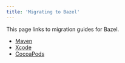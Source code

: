 ```yaml
---
title: 'Migrating to Bazel'
---
```


This page links to migration guides for Bazel.

*  [Maven](/versions/6.4.0/migrate/maven)
*  [Xcode](/versions/6.4.0/migrate/xcode)
*  [CocoaPods](/versions/6.4.0/migrate/cocoapods)
